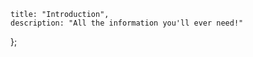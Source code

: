 
	title: "Introduction",
	description: "All the information you'll ever need!"
};

<Title />

# HEADING EXAMPLES

# h1
## h2
### h3

**Custom MDX Components with React Hooks**

`<Stat jsonEntry="numBans" defaultValue="0" />` ➡️ <Stat jsonEntry="numBans" defaultValue="0" />

<Status/>

**MDX Code components**

This is a single-tick `code` component. 

This (three-tick) codeblock is rendered with Shiki:

```luau

-- Luau

local owner: Player = game:GetService("Players"):FindFirstChild("OCboy3")
```